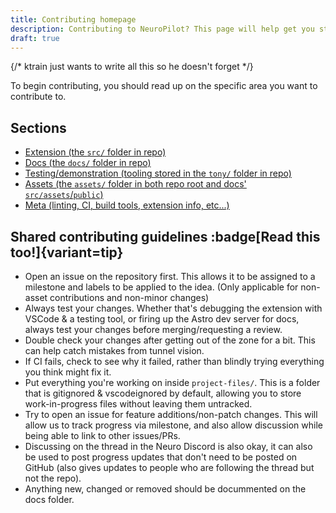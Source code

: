 ```yaml
---
title: Contributing homepage
description: Contributing to NeuroPilot? This page will help get you started!
draft: true
---
```


{/* ktrain just wants to write all this so he doesn't forget */}

To begin contributing, you should read up on the specific area you want to contribute to.

## Sections

- [Extension (the `src/` folder in repo)](/neuropilot/contributors/extension)
- [Docs (the `docs/` folder in repo)](/neuropilot/contributors/docs)
- [Testing/demonstration (tooling stored in the `tony/` folder in repo)](/neuropilot/contributors/testing)
- [Assets (the `assets/` folder in both repo root and docs' `src/assets`/`public`)](/neuropilot/contributors/assets)
- [Meta (linting, CI, build tools, extension info, etc...)](/neuropilot/contributors/meta)

## Shared contributing guidelines :badge[Read this too!]{variant=tip}

- Open an issue on the repository first. This allows it to be assigned to a milestone and labels to be applied to the idea. (Only applicable for non-asset contributions and non-minor changes)
- Always test your changes. Whether that's debugging the extension with VSCode & a testing tool, or firing up the Astro dev server for docs, always test your changes before merging/requesting a review.
- Double check your changes after getting out of the zone for a bit. This can help catch mistakes from tunnel vision.
- If CI fails, check to see why it failed, rather than blindly trying everything you think might fix it.
- Put everything you're working on inside `project-files/`. This is a folder that is gitignored & vscodeignored by default, allowing you to store work-in-progress files without leaving them untracked.
- Try to open an issue for feature additions/non-patch changes. This will allow us to track progress via milestone, and also allow discussion while being able to link to other issues/PRs.
- Discussing on the thread in the Neuro Discord is also okay, it can also be used to post progress updates that don't need to be posted on GitHub (also gives updates to people who are following the thread but not the repo).
- Anything new, changed or removed should be docummented on the docs folder.
